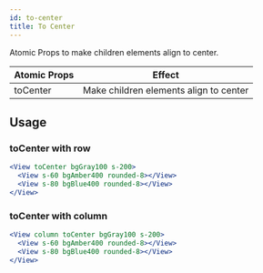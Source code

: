 ```yaml
---
id: to-center
title: To Center
---
```


Atomic Props to make children elements align to center.

| Atomic Props | Effect                                |
| ------------ | ------------------------------------- |
| toCenter     | Make children elements align to center |

## Usage

### toCenter with row

```jsx live
<View toCenter bgGray100 s-200>
  <View s-60 bgAmber400 rounded-8></View>
  <View s-80 bgBlue400 rounded-8></View>
</View>
```

### toCenter with column

```jsx live
<View column toCenter bgGray100 s-200>
  <View s-60 bgAmber400 rounded-8></View>
  <View s-80 bgBlue400 rounded-8></View>
</View>
```
